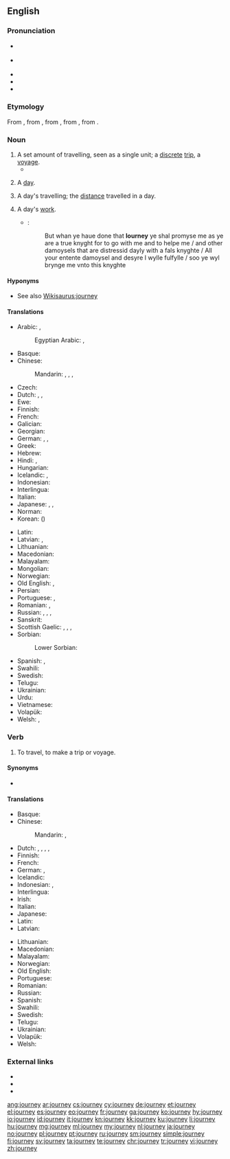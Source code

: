 ==English==
{{wikipedia}}

===Pronunciation===
* {{a|GenAm}} {{IPA|/ˈdʒɝni/|lang=en}}
* {{a|RP}} {{IPA|/ˈdʒɜːni/|lang=en}}
* {{audio|en-us-journey.ogg|Audio (US)|lang=en}}
* {{audio|En-uk-a journey.ogg|Audio (UK)|lang=en}}
* {{rhymes|ɜː(ɹ)ni|lang=en}}

===Etymology===
From {{etyl|enm|en}} {{term|journee|lang=enm}}, from {{etyl|fro|en}} {{term|lang=fro|jornee}}, from {{etyl|ML.|en}} {{term|lang=la|diurnata||a day's work, a day's journey, a fixed day, a day}}, from {{etyl|la|en}} {{term|lang=la|diurnus||daily}}, from {{m|la|diēs||day}}.

===Noun===
{{en-noun}}

# A set amount of travelling, seen as a single unit; a [[discrete]] [[trip]], a [[voyage]].
#* {{quote-magazine|year=2012|month=March-April|author=[[w:Terry Sejnowski|Terrence J. Sejnowski]]
|volume=100|issue=2|page=171|magazine={{w|American Scientist}}
|title=[http://www.americanscientist.org/bookshelf/pub/well-connected-brains Well-connected Brains]
|passage=Creating a complete map of the human connectome would therefore be a monumental milestone but not the end of the '''journey''' to understanding how our brains work.}}
# {{label|en|obsolete}} A [[day]].
# {{label|en|obsolete}} A day's travelling; the [[distance]] travelled in a day.
# {{label|en|obsolete}} A day's [[work]].
#* {{RQ:Mlry MrtDrthr|8.7|2|VI|vij}}:
#*: But whan ye haue done that '''Iourney''' ye shal promyse me as ye are a true knyght for to go with me and to helpe me / and other damoysels that are distressid dayly with a fals knyghte / All your entente damoysel and desyre I wylle fulfylle / soo ye wyl brynge me vnto this knyghte
<!--Prior quote:#*:But whan ye have done that '''journey''', ye shall promyse me, as ye ar a trew knyght, for to go and helpe me and other damesels that ar dystressed dayly with a false knyght.-->

====Hyponyms====
* See also [[Wikisaurus:journey]]

====Translations====
{{trans-top|trip, a voyage}}
* Arabic: {{t|ar|رِحْلَة|f}}, {{t|ar|سَفَر|m}}
*: Egyptian Arabic: {{t|arz|رحلة|f|tr=reḥla|sc=Arab}}, {{t|arz|سفرية|f|tr=safareya|sc=Arab}}
* Basque: {{t+|eu|bidaia}}
* Chinese:
*: Mandarin: {{t|cmn|旅游|tr=lǚyóu|sc=Hani}}, {{t+|cmn|旅行|tr=lǚxíng|sc=Hani}}, {{t+|cmn|旅途|tr=lǚtú|sc=Hani}}, {{t+|cmn|旅程|tr=lǚchéng|sc=Hani}}
* Czech: {{t+|cs|cesta|f}}
* Dutch: {{t+|nl|trip|f}}, {{t|nl|trektocht|f}}, {{t+|nl|reis|f}}
* Ewe: {{t|ee|azɔlizɔzɔ}}
* Finnish: {{t+|fi|matka}}
* French: {{t+|fr|voyage|m}}
* Galician: {{t|gl|viaxe|f}}
* Georgian: {{t|ka|მგზავრობა}}
* German: {{t+|de|Reise|f}}, {{t+|de|Tour|f}}, {{t+|de|Fahrt|f}}
* Greek: {{t+|el|ταξίδι|n}}
* Hebrew: {{t|he|מסע|m|tr=masa|sc=Hebr}}
* Hindi: {{t|hi|यात्रा|f|tr=yātrā|sc=Deva}}, {{t+|hi|सफ़र|m|tr=safar|sc=Deva}}
* Hungarian: {{t+|hu|utazás}}
* Icelandic: {{t+|is|leiðangur}}, {{t+|is|ferð}}
* Indonesian: {{t+|id|jalan|alt=perjalanan}}
* Interlingua: {{t|ia|viage}}
* Italian: {{t+|it|viaggio}}
* Japanese: {{t+|ja|旅行|tr=りょこう, ryokō}}, {{t+|ja|旅|tr=[[たび]], tabi}}, {{t|ja|ツアー|tr=tsuā}}
* Norman: {{t|nrf|viage|m}}
* Korean: {{t+|ko|여행|sc=Kore}} ({{t+|ko|旅行|sc=Kore}})
{{trans-mid}}
* Latin: {{t+|la|iter}}
* Latvian: {{t|lv|brauciens|m}}, {{t|lv|ceļojums|m}}
* Lithuanian: {{t+|lt|kelionė|f}}
* Macedonian: {{t|mk|патување|n|tr=patúvanje|sc=Cyrl}}
* Malayalam: {{t+|ml|യാത്ര|tr=yaathra|sc=Mlym}}
* Mongolian: {{t-needed|mn}}
* Norwegian: {{t+|no|reise}}
* Old English: {{t|ang|sīþ|m}}, {{t|ang|faru|f}}
* Persian: {{t+|fa|سفر|tr=safar|sc=fa-Arab}}
* Portuguese: {{t+|pt|jornada|f}}, {{t+|pt|viagem|f}}
* Romanian: {{t+|ro|voiaj|n}}, {{t+|ro|călătorie|f}}
* Russian: {{t+|ru|путеше́ствие|n}}, {{t+|ru|пое́здка|f}}, {{qualifier|indeclinable}} {{t+|ru|турне́|n}}, {{t+|ru|воя́ж|m}}
* Sanskrit: {{t|sa|यात्रा|tr=yātrā|sc=Deva}}
* Scottish Gaelic: {{t|gd|slighe|f}}, {{t|gd|cuairt|f}}, {{t|gd|turas|m}}, {{t|gd|taisteal|m}}
* Sorbian:
*: Lower Sorbian: {{t|dsb|jězd|m}}
* Spanish: {{t+|es|viaje|m}}, {{t|es|jornada}}
* Swahili: {{t+|sw|safari}}
* Swedish: {{t+|sv|resa|c}}
* Telugu: {{t+|te|ప్రయాణము|tr=prayaaNamu|sc=Telu}}
* Ukrainian: {{t|uk|подорож|f|tr=podoróž|sc=Cyrl}}
* Urdu: {{t|ur|سفر|m|tr=safar|sc=ur-Arab}}
* Vietnamese: {{t+|vi|hành trình|alt=cuộc hành trình}}
* Volapük: {{t+|vo|täv}}
* Welsh: {{t+|cy|taith|f}}, {{t+|cy|siwrnai|f}}
{{trans-bottom}}

===Verb===
{{en-verb}}

# To travel, to make a trip or voyage.

====Synonyms====
* {{l|en|wayfare}}

====Translations====
{{trans-top|to travel, to make a trip or voyage}}
* Basque: {{t+|eu|bidaiatu}}
* Chinese:
*: Mandarin: {{t|cmn|旅游|tr=lǚyóu|sc=Hani}}, {{t+|cmn|旅行|tr=lǚxíng|sc=Hani}}
* Dutch: {{t+|nl|trekken}}, {{t|nl|op trektocht gaan}}, {{t+|nl|rondtrekken}}, {{t+|nl|reizen}}, {{t+|nl|rondreizen}}
* Finnish: {{t+|fi|matkustaa}}
* French: {{t+|fr|voyager}}
* German: {{t+|de|reisen}}, {{t+|de|verreisen}}
* Icelandic: {{t+|is|ferðast}}
* Indonesian: {{t-check|id|[[laku|melakukan]] [[jalan|perjalanan]]}} <!-- was "[[laku|melakukan]] [[jalan|perjalanan]]" - assumed sum-of-parts; if an idiom, remove the wikilinks to the individual words -->, {{t+check|id|pergi|alt=bepergian}} <!-- was "[[pergi|bepergian]]" - assumed inflected form or vocalised spelling; please verify if linking is acceptable. see [[User:Kephir/gadgets/xte#Translation_fixing]] -->
* Interlingua: {{t|ia|viagiar}}
* Irish: {{t|ga|eachtraigh}}
* Italian: {{t+|it|viaggiare}}
* Japanese: {{t+|ja|旅|tr=[[たび]]する, tabi-suru|alt=旅する|sc=Jpan}}
* Latin: {{t|la|vio}}
* Latvian: {{t|lv|ceļot}}
{{trans-mid}}
* Lithuanian: {{t|lt|keliauti}}
* Macedonian: {{t|mk|патува|tr=pátuva|sc=Cyrl}}
* Malayalam: {{t+|ml|സഞ്ചാരം|tr=sancharam|sc=Mlym}}
* Norwegian: {{t+|no|reise}}
* Old English: {{t|ang|sīþian}}
* Portuguese: {{t+|pt|viajar}}
* Romanian: {{t+|ro|călători}}
* Russian: {{t+|ru|путешествовать}}
* Spanish: {{t+|es|viajar}}
* Swahili: {{t|sw|safiri}}
* Swedish: {{t+|sv|resa}}
* Telugu: {{t+|te|ప్రయాణించు|tr=prayaaNimchu|sc=Telu}}
* Ukrainian: {{t|uk|подорожувати|sc=Cyrl}}
* Volapük: {{t+|vo|tävön}}
* Welsh: {{t+|cy|teithio}}
{{trans-bottom}}

===External links===
* {{R:Webster 1913}}
* {{R:Century 1911}}
* {{R:OneLook}}

[[ang:journey]]
[[ar:journey]]
[[cs:journey]]
[[cy:journey]]
[[de:journey]]
[[et:journey]]
[[el:journey]]
[[es:journey]]
[[eo:journey]]
[[fr:journey]]
[[ga:journey]]
[[ko:journey]]
[[hy:journey]]
[[io:journey]]
[[id:journey]]
[[it:journey]]
[[kn:journey]]
[[kk:journey]]
[[ku:journey]]
[[li:journey]]
[[hu:journey]]
[[mg:journey]]
[[ml:journey]]
[[my:journey]]
[[nl:journey]]
[[ja:journey]]
[[no:journey]]
[[pl:journey]]
[[pt:journey]]
[[ru:journey]]
[[sm:journey]]
[[simple:journey]]
[[fi:journey]]
[[sv:journey]]
[[ta:journey]]
[[te:journey]]
[[chr:journey]]
[[tr:journey]]
[[vi:journey]]
[[zh:journey]]